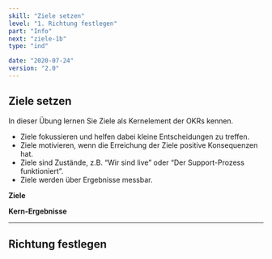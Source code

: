 ```yaml
---
skill: "Ziele setzen"
level: "1. Richtung festlegen"
part: "Info"
next: "ziele-1b"
type: "ind"

date: "2020-07-24"
version: "2.0"
---
```



<Row className="tutsegment"> 
<Col>

## Ziele setzen

In dieser Übung lernen Sie Ziele als Kernelement der OKRs kennen.
* Ziele fokussieren und helfen dabei kleine Entscheidungen zu treffen.
* Ziele motivieren, wenn die Erreichung der Ziele positive Konsequenzen hat.
* Ziele sind Zustände, z.B. “Wir sind live” oder “Der Support-Prozess funktioniert”.
* Ziele werden über Ergebnisse messbar.

**Ziele**

**Kern-Ergebnisse**

---

## Richtung festlegen




</Col>
</Row>